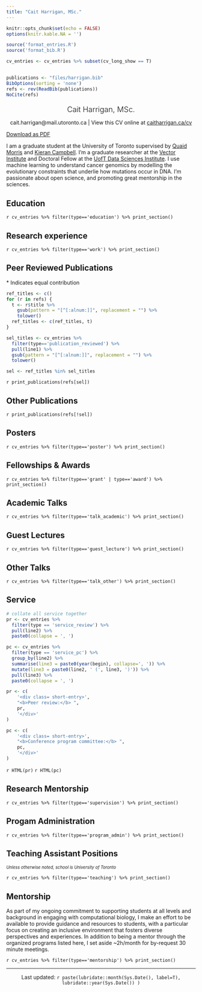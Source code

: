 ```yaml
---
title: "Cait Harrigan, MSc."
---
```


```r
knitr::opts_chunk$set(echo = FALSE)
options(knitr.kable.NA = '')

```


```r
source('format_entries.R')
source('format_bib.R')

cv_entries <- cv_entries %>% subset(cv_long_show == T) 
  

publications <- "files/harrigan.bib"
BibOptions(sorting = 'none')
refs <- rev(ReadBib(publications))
NoCite(refs)
```

<div id=cv_print_header>
<center>
<p style="font-size: 15pt; font-weight:300; margin-bottom: 0.5em">
Cait Harrigan, MSc.
</p>

<p style="font-weight:400; margin-bottom: 0.5em">
cait.harrigan@mail.utoronto.ca \| View this CV online at [caitharrigan.ca/cv](https://caitharrigan.ca/cv)
</p>
</center>
</div>


::: {.column-margin}

<a id=print_button href="files/cv.pdf" class="btn btn-outline-primary"><i class="fa-solid fa-download fa-xs"></i> Download as PDF</a>

:::

I am a graduate student at the University of Toronto supervised by [Quaid Morris](https://www.morrislab.ca/) and [Kieran Campbell](https://www.camlab.ca/). I'm a graduate researcher at the [Vector Institute](https://vectorinstitute.ai/) and Doctoral Fellow at the [UofT Data Sciences Institute](https://datasciences.utoronto.ca/). I use machine learning to understand cancer genomics by modelling the evolutionary constraints that underlie how mutations occur in DNA. I'm passionate about open science, and promoting great mentorship in the sciences.


## Education

`r cv_entries %>% filter(type=='education') %>% print_section()`


## Research experience 

`r cv_entries %>% filter(type=='work') %>% print_section()`

## Peer Reviewed Publications

\* Indicates equal contribution

```r
ref_titles <- c()
for (r in refs) { 
  t <- r$title %>%
    gsub(pattern = "[^[:alnum:]]", replacement = "") %>%
    tolower()
  ref_titles <- c(ref_titles, t)
}

sel_titles <- cv_entries %>% 
  filter(type=='publication_reviewed') %>%
  pull(line1) %>%
  gsub(pattern = "[^[:alnum:]]", replacement = "") %>%
  tolower()

sel <- ref_titles %in% sel_titles
```

`r print_publications(refs[sel])`

## Other Publications

`r print_publications(refs[!sel])`


## Posters

`r cv_entries %>% filter(type=='poster') %>% print_section()`

## Fellowships & Awards

`r cv_entries %>% filter(type=='grant' | type=='award') %>% print_section()`


## Academic Talks 

`r cv_entries %>% filter(type=='talk_academic') %>% print_section()`

## Guest Lectures

`r cv_entries %>% filter(type=='guest_lecture') %>% print_section()`

## Other Talks

`r cv_entries %>% filter(type=='talk_other') %>% print_section()`


## Service

```r
# collate all service together
pr <- cv_entries %>% 
  filter(type == 'service_review') %>%
  pull(line2) %>%
  paste0(collapse = ', ')

pc <- cv_entries %>%
  filter(type == 'service_pc') %>%
  group_by(line2) %>%
  summarise(line3 = paste0(year(begin), collapse=', ')) %>%
  mutate(line3 = paste0(line2, ' (', line3, ')')) %>%
  pull(line3) %>%
  paste0(collapse = ', ')

pr <- c(
    '<div class= short-entry>',
    "<b>Peer review:</b> ",
    pr,
    '</div>'
)

pc <- c(
    '<div class= short-entry>',
    "<b>Conference program committee:</b> ", 
    pc,
    '</div>'
)

```

`r HTML(pr)`
`r HTML(pc)`


## Research Mentorship

`r cv_entries %>% filter(type=='supervision') %>% print_section()`

## Progam Administration

`r cv_entries %>% filter(type=='program_admin') %>% print_section()`

## Teaching Assistant Positions

<em style="font-size:0.8em">Unless otherwise noted, school is University of Toronto</em>

`r cv_entries %>% filter(type=='teaching') %>% print_section()`


## Mentorship

As part of my ongoing commitment to supporting students at all levels and background in engaging with computational biology, I make an effort to be available to provide guidance and resources to students, with a particular focus on creating an inclusive environment that fosters diverse perspectives and experiences. In addition to being a mentor through the organized programs listed here, I set aside ~2h/month for by-request 30 minute meetings.

`r cv_entries %>% filter(type=='mentorship') %>% print_section()`


---

<center>
Last updated: `r paste(lubridate::month(Sys.Date(), label=T), lubridate::year(Sys.Date()) )`
</center>